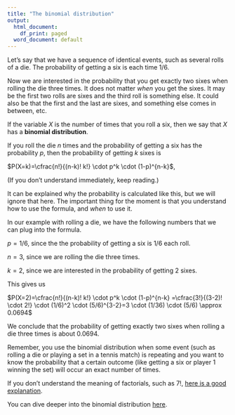 ```yaml
---
title: "The binomial distribution"
output:
  html_document:
    df_print: paged
  word_document: default
---
```


Let's say that we have a sequence of identical events, such as several rolls of a die. The probability of getting a six is each time $1/6$.

Now we are interested in the probability that you get exactly two sixes when rolling the die three times. It does not matter *when* you get the sixes. It may be the first two rolls are sixes and the third roll is something else. It could also be that the first and the last are sixes, and something else comes in between, etc.

If the variable $X$ is the number of times that you roll a six, then we say that $X$ has a **binomial distribution**.

If you roll the die $n$ times and the probability of getting a six has the probability $p$, then the probability of getting $k$ sixes is

$P(X=k)=\cfrac{n!}{(n-k)! k!} \cdot  p^k \cdot (1-p)^{n-k}$,

(If you don't understand immediately, keep reading.)

It can be explained why the probability is calculated like this, but we will ignore that here. The important thing for the moment is that you understand how to use the formula, and *when* to use it.

In our example with rolling a die, we have the following numbers that we can plug into the formula.

$p= 1/6$, since the the probability of getting a six is $1/6$ each roll.

$n=3$, since we are rolling the die three times.

$k=2$, since we are interested in the probability of getting $2$ sixes.

This gives us

$P(X=2)=\cfrac{n!}{(n-k)! k!} \cdot p^k \cdot (1-p)^{n-k} =\cfrac{3!}{(3-2)! \cdot 2!} \cdot (1/6)^2 \cdot (5/6)^{3-2}=3 \cdot (1/36) \cdot (5/6) \approx 0.0694$

We conclude that the probability of getting exactly two sixes when rolling a die three times is about 0.0694.

Remember, you use the binomial distribution when some event (such as rolling a die or playing a set in a tennis match) is repeating and you want to know the probability that a certain outcome (like getting a six or player 1 winning the set) will occur an exact number of times.

If you don't understand the meaning of factorials, such as $7!$, [here is a good explanation](https://www.mathsisfun.com/numbers/factorial.html).

You can dive deeper into the binomial distribution [here](https://www.mathsisfun.com/data/binomial-distribution.html).